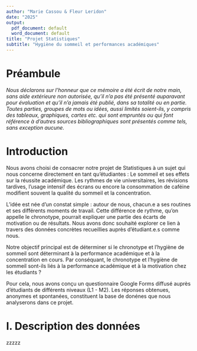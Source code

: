 ```yaml
---
author: "Marie Cassou & Fleur Leridon"
date: "2025"
output: 
  pdf_document: default
  word_document: default
title: "Projet Statistiques" 
subtitle: "Hygiène du sommeil et performances académiques"
---
```


# Préambule 
*Nous déclarons sur l’honneur que ce mémoire a été écrit de notre main, sans aide extérieure non autorisée, qu’il n’a pas été présenté auparavant pour évaluation et qu’il n’a jamais été publié, dans sa totalité ou en partie.
Toutes parties, groupes de mots ou idées, aussi limités soient-ils, y compris des tableaux, graphiques, cartes etc. qui sont empruntés ou qui font référence à d’autres sources bibliographiques sont présentés comme tels, sans exception aucune.*


# Introduction

Nous avons choisi de consacrer notre projet de Statistiques à un sujet qui nous concerne directement en tant qu'étudiantes : Le sommeil et ses effets sur la réussite académique.
Les rythmes de vie universitaires, les révisions tardives, l'usage intensif des écrans ou encore la consommation de caféine modifient souvent la qualité du sommeil et la concentration. 

L'idée est née d'un constat simple : autour de nous, chacun.e a ses routines et ses différents moments de travail. 
Cette différence de rythme, qu'on appelle le chronotype, pourrait expliquer une partie des écarts de motivation ou de résultats.
Nous avons donc souhaité explorer ce lien à travers des données concrètes recueillies auprès d'étudiant.e.s comme nous. 

Notre objectif principal est de déterminer si le chronotype et l'hygiène de sommeil sont déterminant à la performance académique et à la concentration en cours. 
Par conséquant, le chronotype et l’hygiène de sommeil sont-ils liés à la performance académique et à la motivation chez les étudiants ?

Pour cela, nous avons conçu un questionnaire Google Forms diffusé auprès d'étudiants de différents niveaux (L1 - M2).
Les réponses obtenues, anonymes et spontanées, constituent la base de donénes que nous analyserons dans ce projet.

# I. Description des données 

zzzzz